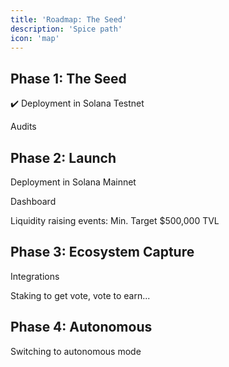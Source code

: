 ```yaml
---
title: 'Roadmap: The Seed'
description: 'Spice path'
icon: 'map'
---
```


## Phase 1: The Seed

✔️ Deployment in Solana Testnet

Audits

## Phase 2: Launch

Deployment in Solana Mainnet

Dashboard

Liquidity raising events: Min. Target $500,000 TVL

## Phase 3: Ecosystem Capture

Integrations

Staking to get vote, vote to earn...

## Phase 4: Autonomous

Switching to autonomous mode
